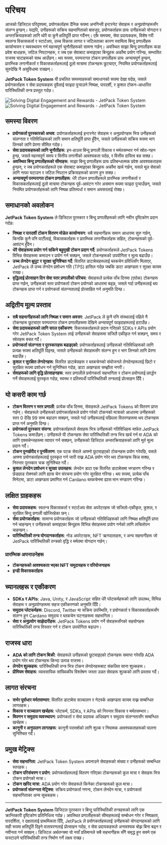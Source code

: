 
# परिचय

आजको डिजिटल परिदृश्यमा, प्रयोगकर्ताहरू दैनिक रूपमा अनगिन्ती इन्टरनेट सेवाहरू र अनुप्रयोगहरूसँग संलग्न हुन्छन्। यद्यपि, उनीहरूको सक्रिय सहभागिताको बावजुद, प्रयोगकर्ताहरू प्रायः उनीहरूको योगदान र अन्तरक्रियाहरूको लागि थोरै वा कुनै क्षतिपूर्ति प्राप्त गर्दैनन्। एकै समयमा, सेवा प्रदायकहरू, विशेष गरी स्वतन्त्र विकासकर्ता र स्टार्टअप, उच्च विकास लागत र जटिलताका कारण स्वामित्व बिन्दु प्रणालीहरू कार्यान्वयन र व्यवस्थापन गर्न महत्त्वपूर्ण चुनौतीहरूको सामना गर्छन्। अवस्थित साझा बिन्दु प्रणालीहरू कडा प्रवेश बाधाहरू, जटिल निपटानहरू, र जब एक सेवाबाट कमाइएका बिन्दुहरू अर्कोमा प्रयोग गरिन्छ, सम्भावित राजस्व घाटाहरूको साथ आउँछन्। थप रूपमा, परम्परागत टोकन प्रणालीहरू प्रायः अन्यायपूर्ण हुन्छन्, प्रारम्भिक लगानीकर्ता र विकासकर्ताहरूलाई ठूलो मात्रामा टोकनहरू छुट्याएर, नियमित प्रयोगकर्ताहरूलाई सुरुदेखि नै असुविधामा राख्छन्।

**JetPack Token System** यी प्रचलित समस्याहरूको समाधानको रूपमा देखा पर्दछ, जसले प्रयोगकर्ताहरू र सेवा प्रदायकहरू दुवैलाई फाइदा पुर्‍याउने निष्पक्ष, पारदर्शी, र कुशल टोकन-आधारित पारिस्थितिकी तन्त्र प्रस्तुत गर्दछ।

<Image src="/images/en/intro.svg" alt="Solving Digital Engagement and Rewards - JetPack Token System" width={700} height={534} className="dark:hidden"/>
<Image src="/images/en/intro-dark.svg" alt="Solving Digital Engagement and Rewards - JetPack Token System" width={700} height={534} className="hidden dark:block"/>

## समस्या विवरण

- **प्रयोगकर्ता पुरस्कारको अभाव**: प्रयोगकर्ताहरूलाई इन्टरनेट सेवाहरू र अनुप्रयोगहरू भित्र उनीहरूको संलग्नता र गतिविधिहरूको लागि समान क्षतिपूर्ति प्राप्त हुँदैन, जसले उनीहरूको सक्रिय रूपमा भाग लिनको लागि प्रेरणा सीमित गर्दछ।
- **सेवा प्रदायकहरूको लागि चुनौतीहरू**: इन-हाउस बिन्दु प्रणाली विकास र मर्मतसम्भार गर्न स्रोत-गहन हुन्छ, जसले महत्त्वपूर्ण समय र वित्तीय लगानीको आवश्यकता पर्दछ, र वित्तीय दायित्व बन्न सक्छ।
- **अवस्थित बिन्दु प्रणालीहरूको सीमाहरू**: साझा बिन्दु प्रणालीहरू प्रायः प्रतिबन्धात्मक प्रवेश आवश्यकताहरू हुन्छन्, र जब प्रयोगकर्ताहरूले एक सेवाबाट कमाइएका बिन्दुहरू अर्कोमा खर्च गर्छन्, यसले मूल सेवाको लागि नाफा घटाउन र जटिल निपटान प्रक्रियाहरूको कारण हुन सक्छ।
- **अन्यायपूर्ण परम्परागत टोकन प्रणालीहरू**: धेरै टोकन प्रणालीहरूले प्रारम्भिक लगानीकर्ता र विकासकर्ताहरूलाई ठूलो मात्रामा टोकनहरू पूर्व-आवंटन गरेर असमान रूपमा फाइदा पुर्‍याउँछन्, जसले नियमित प्रयोगकर्ताहरूको लागि निष्पक्ष प्रतिस्पर्धा र समान अवसरलाई रोक्छ।

## समाधानको अवलोकन

**JetPack Token System** ले डिजिटल पुरस्कार र बिन्दु प्रणालीहरूको लागि नवीन दृष्टिकोण प्रदान गर्दछ:

- **निष्पक्ष र पारदर्शी टोकन वितरण मोडेल कार्यान्वयन**: सबै सहभागीहरू समान आधारमा सुरु गर्छन्, किनकि कुनै पनि पार्टीलाई, विकासकर्ताहरू र प्रारम्भिक लगानीकर्ताहरू सहित, टोकनहरूको पूर्व-आवंटन हुँदैन।
- **धेरै सेवाहरूमा प्रयोग गर्न सकिने बहुमुखी टोकन प्रदान गर्दै**: प्रयोगकर्ताहरूले JetPack Tokens विभिन्न सेवाहरूमा कमाउन र प्रयोग गर्न सक्छन्, जसले टोकनहरूको उपयोगिता र मूल्य बढाउँछ।
- **उच्च लेनदेन थ्रूपुट र सुरक्षा सुनिश्चित गर्दै**: वितरित डाटाबेसहरूलाई ब्लकचेन प्रविधिसँग मिलाएर, JetPack ले उच्च लेनदेन प्रशोधन गति (TPS) हासिल गर्दछ जबकि डाटा अखण्डता र सुरक्षा कायम राख्छ।
- **वृद्धिलाई प्रोत्साहन दिन सेवा स्तर प्रणालीको परिचय**: सेवाहरूले प्रत्येक पाँच दिनमा (एपोक) टोकनहरू प्राप्त गर्छन्, उनीहरूको स्तर प्रयोगकर्ता टोकन प्रयोगको आधारमा बढ्छ, जसले गर्दा उनीहरूलाई थप टोकनहरू प्राप्त गर्न र प्रयोगकर्ता संलग्नतालाई प्रोत्साहित गर्न अनुमति दिन्छ।

## अद्वितीय मूल्य प्रस्ताव

- **सबै सहभागीहरूको लागि निष्पक्ष र समान अवसर**: JetPack ले कुनै पनि संस्थालाई पहिले नै टोकनहरू छुट्याएर परम्परागत टोकन प्रणालीहरूमा देखिने अन्यायपूर्ण फाइदाहरूलाई हटाउँछ।
- **सेवा प्रदायकहरूको लागि सरल एकीकरण**: विकासकर्ताहरूले प्रदान गरिएको SDKs र APIs प्रयोग गरेर JetPack Token System लाई उनीहरूको सेवाहरूमा सजिलै एकीकृत गर्न सक्छन्, समय र स्रोतहरू बचत गर्दै।
- **प्रयोगकर्ता संलग्नता र पुरस्कारहरू बढाइएको**: प्रयोगकर्ताहरूलाई उनीहरूको गतिविधिहरूको लागि प्रत्यक्ष रूपमा क्षतिपूर्ति दिइन्छ, जसले उनीहरूको सेवाहरूसँग संलग्न हुन र भाग लिनको लागि प्रेरणा बढाउँछ।
- **कुशल र सुरक्षित लेनदेनहरू**: वितरित डाटाबेसहरू र ब्लकचेनको संयोजनले लेनदेनहरूलाई छिटो र सुरक्षित रूपमा प्रशोधन गर्न सुनिश्चित गर्दछ, डाटा अखण्डता सम्झौता नगरी।
- **सेवाहरूको लागि वृद्धि प्रोत्साहनहरू**: स्तर प्रणालीले प्रयोगकर्ता सहभागिता र टोकन प्रयोगलाई प्रवर्द्धन गर्ने सेवाहरूलाई पुरस्कृत गर्दछ, स्वस्थ र प्रतिस्पर्धी पारिस्थितिकी तन्त्रलाई प्रोत्साहन दिँदै।

## यो कसरी काम गर्छ

- **टोकन वितरण र स्तर प्रणाली**: प्रत्येक पाँच दिनमा, सेवाहरूले JetPack Tokens को वितरण प्राप्त गर्छन्। सेवाहरूले उनीहरूको प्रयोगकर्ताहरूले प्रयोग गरेको टोकनको मात्राको आधारमा उनीहरूको स्तर 0 देखि 99 सम्म बढाउन सक्छन्, जसले गर्दा उनीहरूलाई पछिल्ला वितरणहरूमा थप टोकनहरू प्राप्त गर्न अनुमति दिन्छ।
- **प्रयोगकर्ता पुरस्कार संयन्त्र**: प्रयोगकर्ताहरूले सेवाहरू भित्र उनीहरूको गतिविधिहरू मार्फत JetPack Tokens कमाउँछन्। उनीहरूले यी टोकनहरू सेवा पारिस्थितिकी तन्त्र भित्र खर्च गर्न वा ADA को लागि एक्सचेन्जहरूमा व्यापार गर्न सक्छन्, उनीहरूको डिजिटल अन्तरक्रियाहरूको लागि मूर्त मूल्य प्रदान गर्दै।
- **टोकन पुनर्खरीद र पुनर्वितरण**: एक पटक सेवाले आफ्नो छुट्याइएको टोकनहरू प्रयोग गरेपछि, यसले आफ्ना प्रयोगकर्ताहरूलाई पुरस्कृत गर्न जारी राख्न ADA प्रयोग गरेर थप टोकनहरू किन्न सक्छ, निरन्तर पुरस्कार चक्र सुनिश्चित गर्दै।
- **कुशल लेनदेन प्रशोधन र सुरक्षा उपायहरू**: लेनदेन डाटा एक वितरित डाटाबेसमा भण्डारण गरिन्छ र छेडछाड रोक्नको लागि ह्यास चेन संरचना प्रयोग गरेर सुरक्षित गरिन्छ। थप रूपमा, प्रत्येक पाँच मिनेटमा, डाटा अखण्डता प्रमाणित गर्न Cardano ब्लकचेनमा ह्यास मान भण्डारण गरिन्छ।

## लक्षित ग्राहकहरू

- **सेवा प्रदायकहरू**: स्वतन्त्र विकासकर्ता र स्टार्टअप सेवा अपरेटरहरू जो सजिलो-एकीकृत, कुशल, र सुरक्षित बिन्दु प्रणाली खोजिरहेका छन्।
- **सेवा प्रयोगकर्ताहरू**: सामान्य प्रयोगकर्ताहरू जो उनीहरूको गतिविधिहरूको लागि निष्पक्ष क्षतिपूर्ति प्राप्त गर्न चाहन्छन् र उनीहरूको कमाइएका बिन्दुहरू विभिन्न सेवाहरूमा प्रयोग गर्नको लागि लचिलोपन चाहन्छन्।
- **पारिस्थितिकी तन्त्र योगदानकर्ताहरू**: नोड अपरेटरहरू, NFT ऋणदाताहरू, र अन्य सहभागीहरू जो JetPack पारिस्थितिकी तन्त्रको वृद्धि र मर्मतमा योगदान गर्छन्।

### प्रारम्भिक अपनाउनेहरू

- **टोकनहरूको आवश्यकता भएका NFT समुदायहरू र परियोजनाहरू**
- **इन्डी विकासकर्ताहरू**

## च्यानलहरू र एकीकरण

- **SDKs र APIs**: Java, Unity, र JavaScript सहित धेरै प्लेटफर्महरूको लागि उपलब्ध, विभिन्न सेवाहरू र अनुप्रयोगहरूमा सहज एकीकरणको अनुमति दिँदै।
- **समुदाय प्लेटफर्महरू**: Discord, Twitter मा सक्रिय उपस्थिति, र प्रयोगकर्ता र विकासकर्ताहरूसँग संलग्न हुन Cardano समुदाय र ब्लकचेन घटनाहरूमा सहभागिता।
- **सेवा र अनुप्रयोग साझेदारीहरू**: JetPack Tokens प्रयोग गर्ने सेवाहरूसँगको सहयोगहरू पारिस्थितिकी तन्त्र विस्तार गर्न र टोकन उपयोगिता बढाउन।

## राजस्व धारा

- **ADA को लागि टोकन बिक्री**: सेवाहरूले उनीहरूको छुट्याइएको टोकनहरू समाप्त गरेपछि ADA प्रयोग गरेर थप टोकनहरू किन्दा उत्पन्न राजस्व।
- **लेनदेन शुल्कहरू**: पारिस्थितिकी तन्त्र भित्र टोकन लेनदेनहरूबाट संकलित साना शुल्कहरू।
- **प्रीमियम सेवाहरू**: व्यावसायिक सांख्यिकीय विश्लेषण जस्ता उन्नत सेवाहरू शुल्कको लागि प्रस्ताव गर्दै।

## लागत संरचना

- **सर्भर पूर्वाधार मर्मतसम्भार**: वितरित डाटाबेस सञ्चालन र नेटवर्क अखण्डता कायम राख्न सम्बन्धित लागतहरू।
- **विकास र सञ्चालन खर्चहरू**: प्लेटफर्म, SDKs, र APIs को निरन्तर विकास र मर्मतसम्भार।
- **विपणन र समुदाय व्यवस्थापन**: प्रयोगकर्ता र सेवा प्रदायक अधिग्रहण र समुदाय संलग्नतासँग सम्बन्धित खर्चहरू।
- **कानूनी र अनुपालन लागतहरू**: कानूनी परामर्शको लागि शुल्क र नियामक आवश्यकताहरूको पालना सुनिश्चित गर्दै।

## प्रमुख मेट्रिक्स

- **सेवा सहभागिता**: JetPack Token System अपनाउने सेवाहरूको संख्या र उनीहरूको सम्बन्धित स्तरहरू।
- **टोकन परिसंचरण र प्रयोग**: प्रयोगकर्ताहरूलाई वितरण गरिएका टोकनहरूको कुल मात्रा र सेवाहरू भित्र टोकन प्रयोगको मात्रा।
- **टोकन खरिद मात्रा**: ADA प्रयोग गरेर सेवाहरूले किनेका टोकनहरूको कुल मात्रा।
- **प्रयोगकर्ता संलग्नता मेट्रिक्स**: सक्रिय प्रयोगकर्ता गणना, टोकन लेनदेन मात्रा, र प्रयोगकर्ता सहभागिताका अन्य सूचकहरू।

---

**JetPack Token System** डिजिटल पुरस्कार र बिन्दु पारिस्थितिकी तन्त्रहरूको लागि एक क्रान्तिकारी दृष्टिकोण प्रतिनिधित्व गर्दछ। अवस्थित प्रणालीहरूको सीमाहरूलाई सम्बोधन गरेर र निष्पक्षता, पारदर्शिता, र दक्षतालाई प्राथमिकता दिँदै, JetPack ले प्रयोगकर्ताहरूलाई उनीहरूको योगदानहरूको लागि सही रूपमा क्षतिपूर्ति दिइने वातावरणलाई प्रोत्साहन गर्दछ, र सेवा प्रदायकहरूले अनावश्यक बोझ बिना बढ्न र नवीनता गर्न सक्छन्। डिजिटल अर्थतन्त्रमा यो नयाँ प्रतिमानले सबै सहभागीहरू सँगै समृद्ध हुन सक्ने एक फस्टाउने पारिस्थितिकी तन्त्र निर्माण गर्ने लक्ष्य राख्छ।
